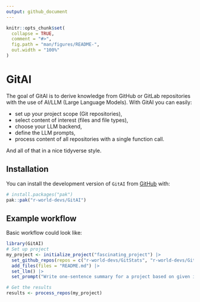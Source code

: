 ```yaml
---
output: github_document
---
```


<!-- README.md is generated from README.Rmd. Please edit that file -->

```r
knitr::opts_chunk$set(
  collapse = TRUE,
  comment = "#>",
  fig.path = "man/figures/README-",
  out.width = "100%"
)
```

# GitAI

<!-- badges: start -->
<!-- badges: end -->

The goal of GitAI is to derive knowledge from GitHub or GitLab repositories with the use of AI/LLM (Large Language Models). With GitAI you can easily:

- set up your project scope (Git repositories),
- select content of interest (files and file types),
- choose your LLM backend,
- define the LLM prompts,
- process content of all repositories with a single function call.

And all of that in a nice tidyverse style.

## Installation

You can install the development version of `GitAI` from [GitHub](https://github.com/) with:

``` r
# install.packages("pak")
pak::pak("r-world-devs/GitAI")
```

## Example workflow

Basic workflow could look like:

```r
library(GitAI)
# Set up project
my_project <- initialize_project("fascinating_project") |>
  set_github_repos(repos = c("r-world-devs/GitStats", "r-world-devs/GitAI", "openpharma/DataFakeR")) |>
  add_files(files = "README.md") |>
  set_llm() |>
  set_prompt("Write one-sentence summary for a project based on given input.")

# Get the results
results <- process_repos(my_project)
```
